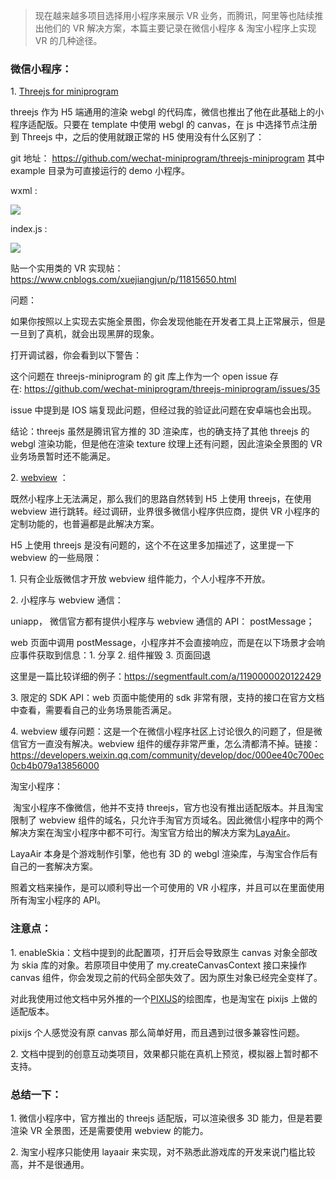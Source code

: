 > 现在越来越多项目选择用小程序来展示 VR 业务，而腾讯，阿里等也陆续推出他们的 VR 解决方案，本篇主要记录在微信小程序 & 淘宝小程序上实现 VR 的几种途径。

### 微信小程序：

1. [Threejs for miniprogram](https://developers.weixin.qq.com/miniprogram/dev/extended/utils/threejs.html)

threejs 作为 H5 端通用的渲染 webgl 的代码库，微信也推出了他在此基础上的小程序适配版。只要在 template 中使用 webgl 的 canvas，在 js 中选择节点注册到 Threejs 中，之后的使用就跟正常的 H5 使用没有什么区别了：

git 地址： https://github.com/wechat-miniprogram/threejs-miniprogram 其中 example 目录为可直接运行的 demo 小程序。

wxml :

![](/images/vr/vr1.png)

index.js :

![](/images/vr/vr2.png)

贴一个实用类的 VR 实现帖：https://www.cnblogs.com/xuejiangjun/p/11815650.html

问题：

如果你按照以上实现去实施全景图，你会发现他能在开发者工具上正常展示，但是一旦到了真机，就会出现黑屏的现象。

打开调试器，你会看到以下警告：

这个问题在 threejs-miniprogram 的 git 库上作为一个 open issue 存在: https://github.com/wechat-miniprogram/threejs-miniprogram/issues/35

issue 中提到是 IOS 端复现此问题，但经过我的验证此问题在安卓端也会出现。

结论：threejs 虽然是腾讯官方推的 3D 渲染库，也的确支持了其他 threejs 的 webgl 渲染功能，但是他在渲染 texture 纹理上还有问题，因此渲染全景图的 VR 业务场景暂时还不能满足。

2\. [webview](https://developers.weixin.qq.com/miniprogram/dev/component/web-view.html) ：

既然小程序上无法满足，那么我们的思路自然转到 H5 上使用 threejs，在使用 webview 进行跳转。经过调研，业界很多微信小程序供应商，提供 VR 小程序的定制功能的，也普遍都是此解决方案。

H5 上使用 threejs 是没有问题的，这个不在这里多加描述了，这里提一下 webview 的一些局限：

1\. 只有企业版微信才开放 webview 组件能力，个人小程序不开放。

2\. 小程序与 webview 通信：

uniapp， 微信官方都有提供小程序与 webview 通信的 API： postMessage；

web 页面中调用 postMessage，小程序并不会直接响应，而是在以下场景才会响应事件获取到信息：1\. 分享 2. 组件摧毁 3. 页面回退

这里是一篇比较详细的例子：https://segmentfault.com/a/1190000020122429

3\. 限定的 SDK API：web 页面中能使用的 sdk 非常有限，支持的接口在官方文档中查看，需要看自己的业务场景能否满足。

4\. webview 缓存问题：这是一个在微信小程序社区上讨论很久的问题了，但是微信官方一直没有解决。webview 组件的缓存非常严重，怎么清都清不掉。链接：https://developers.weixin.qq.com/community/develop/doc/000ee40c700ec0cb4b079a13856000

淘宝小程序：

​​ 淘宝小程序不像微信，他并不支持 threejs，官方也没有推出适配版本。并且淘宝限制了 webview 组件的域名，只允许手淘官方页域名。因此微信小程序中的两个解决方案在淘宝小程序中都不可行。淘宝官方给出的解决方案为[LayaAir](https://miniapp.open.taobao.com/docV3.htm?docId=119179&docType=1&tag=dev)。

LayaAir 本身是个游戏制作引擎，他也有 3D 的 webgl 渲染库，与淘宝合作后有自己的一套解决方案。

照着文档来操作，是可以顺利导出一个可使用的 VR 小程序，并且可以在里面使用所有淘宝小程序的 API。

### 注意点：

1\. enableSkia：文档中提到的此配置项，打开后会导致原生 canvas 对象全部改为 skia 库的对象。若原项目中使用了 my.createCanvasContext 接口来操作 canvas 组件，你会发现之前的代码全部失效了。因为原生对象已经完全变样了。

对此我使用过他文档中另外推的一个[PIXIJS](https://miniapp.open.taobao.com/docV3.htm?docId=119002&docType=1&tag=dev)的绘图库，也是淘宝在 pixijs 上做的适配版本。

pixijs 个人感觉没有原 canvas 那么简单好用，而且遇到过很多兼容性问题。

2\. 文档中提到的创意互动类项目，效果都只能在真机上预览，模拟器上暂时都不支持。

### 总结一下：

1\. 微信小程序中，官方推出的 threejs 适配版，可以渲染很多 3D 能力，但是若要渲染 VR 全景图，还是需要使用 webview 的能力。

2\. 淘宝小程序只能使用 layaair 来实现，对不熟悉此游戏库的开发来说门槛比较高，并不是很通用。
